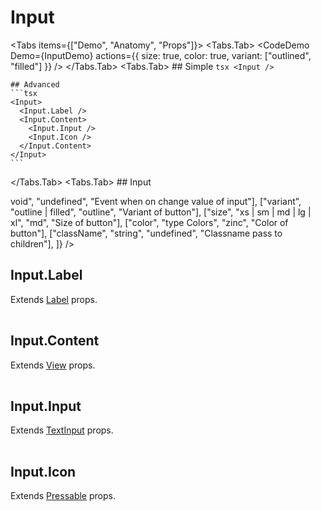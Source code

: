 

# Input

<Tabs items={["Demo", "Anatomy", "Props"]}>
  <Tabs.Tab>
    <CodeDemo Demo={InputDemo} actions={{ size: true, color: true, variant: ["outlined", "filled"] }} />
  </Tabs.Tab>
  <Tabs.Tab>
    ## Simple
    ```tsx
    <Input />
    ```

    ## Advanced
    ```tsx
    <Input>
      <Input.Label />
      <Input.Content>
        <Input.Input />
        <Input.Icon />
      </Input.Content>
    </Input>
    ```

  </Tabs.Tab>
  <Tabs.Tab>
    ## Input
    <br />
   <Table props={[
    ["value", "string", "undefined", "Value of input"],
    ["onChangeValue", "(params: string) => void", "undefined", "Event when on change value of input"],
    ["variant", "outline | filled", "outline", "Variant of button"],
    ["size", "xs | sm | md | lg | xl", "md", "Size of button"],
    ["color", "type Colors", "zinc", "Color of button"],
    ["className", "string", "undefined", "Classname pass to children"],
   ]} />

   ## Input.Label
   Extends [Label](/ui/forms/label?t=props#label) props.
   <br />
   <Table props={[
    ["className", "string", "undefined", "Classname pass to children"],
   ]} />

   ## Input.Content
   Extends [View](https://reactnative.dev/docs/view) props.
   <br />
   <Table props={[
    ["className", "string", "undefined", "Classname pass to children"],
   ]} />

   ## Input.Input
   Extends [TextInput](https://reactnative.dev/docs/textinput) props.
   <br />
   <Table props={[
    ["className", "string", "undefined", "Classname pass to children"],
   ]} />

   ## Input.Icon
   Extends [Pressable](https://reactnative.dev/docs/pressable) props.
   <br />
   <Table props={[
    ["className", "string", "undefined", "Classname pass to children"],
   ]} />
  </Tabs.Tab>
</Tabs>
